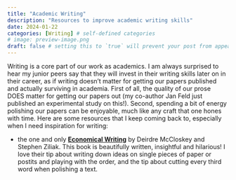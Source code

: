 ```yaml
---
title: "Academic Writing"
description: "Resources to improve academic writing skills"
date: 2024-01-22
categories: [Writing] # self-defined categories
# image: preview-image.png
draft: false # setting this to `true` will prevent your post from appearing on your listing page until you're ready!
---
```


Writing is a core part of our work as academics. I am always surprised to hear my junior peers say that they will invest in their writing skills later on in their career, as if writing doesn't matter for getting our papers published and actually surviving in academia. First of all, the quality of our prose DOES matter for getting our papers out (my co-author Jan Feld just published an experimental study on this!). Second, spending a bit of energy polishing our papers can be enjoyable, much like any craft that one hones with time. Here are some resources that I keep coming back to, especially when I need inspiration for writing: 

- the one and only <a href="https://www.amazon.com/Economical-Writing-Third-Thirty-Five-Persuasive-dp-022644807X/dp/022644807X/ref=dp_ob_title_bk" target="_blank">**Economical Writing**</a> by Deirdre McCloskey and Stephen Ziliak. This book is beautifully written, insightful and hilarious! I love their tip about writing down ideas on single pieces of paper or postits and playing with the order, and the tip about cutting every third word when polishing a text. 
